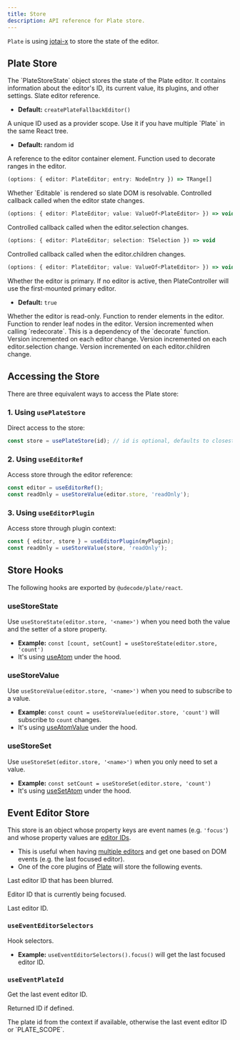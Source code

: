 ```yaml
---
title: Store
description: API reference for Plate store.
---
```


`Plate` is using [jotai-x](https://github.com/udecode/jotai-x) to store the state of the editor.

## Plate Store

<API name="Store">
The `PlateStoreState` object stores the state of the Plate editor. It contains information about the editor's ID, its current value, its plugins, and other settings.

<APIState>
<APIItem name="editor" type="PlateEditor">
Slate editor reference.

- **Default:** `createPlateFallbackEditor()`
</APIItem>

<APIItem name="id" type="string">
A unique ID used as a provider scope. Use it if you have multiple `Plate` in the same React tree.

- **Default:** random id
</APIItem>

<APIItem name="containerRef" type="React.RefObject<HTMLDivElement>">
A reference to the editor container element.
</APIItem>

<APIItem name="decorate" type="function" optional>
Function used to decorate ranges in the editor.

```ts
(options: { editor: PlateEditor; entry: NodeEntry }) => TRange[]
```
</APIItem>

<APIItem name="isMounted" type="boolean" optional>
Whether `Editable` is rendered so slate DOM is resolvable.
</APIItem>

<APIItem name="onChange" type="function" optional>
Controlled callback called when the editor state changes.

```ts
(options: { editor: PlateEditor; value: ValueOf<PlateEditor> }) => void
```
</APIItem>

<APIItem name="onSelectionChange" type="function" optional>
Controlled callback called when the editor.selection changes.

```ts
(options: { editor: PlateEditor; selection: TSelection }) => void
```
</APIItem>

<APIItem name="onValueChange" type="function" optional>
Controlled callback called when the editor.children changes.

```ts
(options: { editor: PlateEditor; value: ValueOf<PlateEditor> }) => void
```
</APIItem>

<APIItem name="primary" type="boolean" optional>
Whether the editor is primary. If no editor is active, then PlateController will use the first-mounted primary editor.

- **Default:** `true`
</APIItem>

<APIItem name="readOnly" type="boolean" optional>
Whether the editor is read-only.
</APIItem>

<APIItem name="renderElement" type="function" optional>
Function to render elements in the editor.
</APIItem>

<APIItem name="renderLeaf" type="function" optional>
Function to render leaf nodes in the editor.
</APIItem>

<APIItem name="versionDecorate" type="number" optional>
Version incremented when calling `redecorate`. This is a dependency of the `decorate` function.
</APIItem>

<APIItem name="versionEditor" type="number" optional>
Version incremented on each editor change.
</APIItem>

<APIItem name="versionSelection" type="number" optional>
Version incremented on each editor.selection change.
</APIItem>

<APIItem name="versionValue" type="number" optional>
Version incremented on each editor.children change.
</APIItem>
</APIState>
</API>

## Accessing the Store

There are three equivalent ways to access the Plate store:

### 1. Using `usePlateStore`

Direct access to the store:

```ts
const store = usePlateStore(id); // id is optional, defaults to closest editor
```

### 2. Using `useEditorRef`

Access store through the editor reference:

```ts
const editor = useEditorRef();
const readOnly = useStoreValue(editor.store, 'readOnly');
```

### 3. Using `useEditorPlugin`

Access store through plugin context:

```ts
const { editor, store } = useEditorPlugin(myPlugin);
const readOnly = useStoreValue(store, 'readOnly');
```

## Store Hooks

The following hooks are exported by `@udecode/plate/react`.

### useStoreState

Use `useStoreState(editor.store, '<name>')` when you need both the value and the setter of a store property.

- **Example:** `const [count, setCount] = useStoreState(editor.store, 'count')`
- It's using [useAtom](https://jotai.org/docs/basics/primitives#use-atom) under the hood.

### useStoreValue

Use `useStoreValue(editor.store, '<name>')` when you need to subscribe to a value.

- **Example:** `const count = useStoreValue(editor.store, 'count')` will subscribe to `count` changes.
- It's using [useAtomValue](https://jotai.org/docs/utils/use-atom-value) under the hood.

### useStoreSet

Use `useStoreSet(editor.store, '<name>')` when you only need to set a value.

- **Example:** `const setCount = useStoreSet(editor.store, 'count')`
- It's using [useSetAtom](https://jotai.org/docs/utils/use-set-atom) under the hood.

## Event Editor Store

This store is an object whose property keys are event names (e.g. `'focus'`) and whose property values are [editor IDs](Plate#id).

- This is useful when having [multiple editors](multiple-editors) and get one based on DOM events (e.g. the last focused editor).
- One of the core plugins of [Plate](Plate) will store the following events.

<API name="EventEditorStore">
<APIState>
<APIItem name="blur" type="string | null">

Last editor ID that has been blurred.

</APIItem>

<APIItem name="focus" type="string | null">

Editor ID that is currently being focused.

</APIItem>

<APIItem name="last" type="string | null">

Last editor ID.

</APIItem>
</APIState>
</API>

### `useEventEditorSelectors`

Hook selectors.

- **Example:** `useEventEditorSelectors().focus()` will get the
  last focused editor ID.

### `useEventPlateId`

Get the last event editor ID.

<API name="useEventPlateId">
<APIParameters>
<APIItem name="id" type="string | null">

Returned ID if defined.

</APIItem>
</APIParameters>

<APIReturns type="string">
  The plate id from the context if available, otherwise the last event editor
  ID or `PLATE_SCOPE`.
</APIReturns>
</API>
